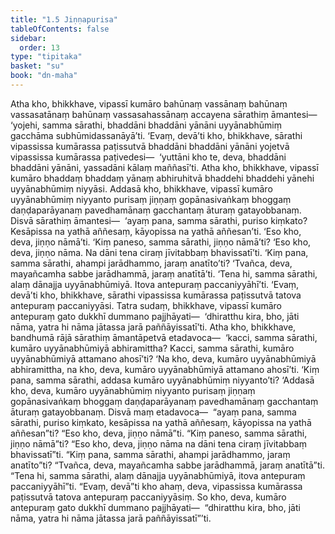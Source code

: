 ```yaml
---
title: "1.5 Jiṇṇapurisa"
tableOfContents: false
sidebar:
  order: 13
type: "tipitaka"
basket: "su"
book: "dn-maha"
---
```



<DynamicBreadcrumb />

<Division number="43" book="dn-maha" bookNo="7" page="18">

<Paragraph number="92" book="dn-maha">
Atha kho, bhikkhave, vipassī kumāro bahūnaṃ vassānaṃ bahūnaṃ vassasatānaṃ bahūnaṃ vassasahassānaṃ accayena sārathiṃ āmantesi—  ‘yojehi, samma sārathi, bhaddāni bhaddāni yānāni uyyānabhūmiṃ gacchāma subhūmidassanāyā’ti. ‘Evaṃ, devā’ti kho, bhikkhave, sārathi vipassissa kumārassa paṭissutvā bhaddāni bhaddāni yānāni yojetvā vipassissa kumārassa paṭivedesi—  ‘yuttāni kho te, deva, bhaddāni bhaddāni yānāni, yassadāni kālaṃ maññasī’ti. Atha kho, bhikkhave, vipassī kumāro bhaddaṃ bhaddaṃ yānaṃ abhiruhitvā bhaddehi bhaddehi yānehi uyyānabhūmiṃ niyyāsi.
</Paragraph>

</Division>
<Division number="44" book="dn-maha" bookNo="7" page="18">

<Paragraph number="93" book="dn-maha">
Addasā kho, bhikkhave, vipassī kumāro uyyānabhūmiṃ niyyanto purisaṃ jiṇṇaṃ gopānasivaṅkaṃ bhoggaṃ daṇḍaparāyanaṃ pavedhamānaṃ gacchantaṃ āturaṃ gatayobbanaṃ. Disvā sārathiṃ āmantesi—  ‘ayaṃ pana, samma sārathi, puriso kiṃkato? Kesāpissa na yathā aññesaṃ, kāyopissa na yathā aññesan’ti. ‘Eso kho, deva, jiṇṇo nāmā’ti. ‘Kiṃ paneso, samma sārathi, jiṇṇo nāmā’ti? ‘Eso kho, deva, jiṇṇo nāma. Na dāni tena ciraṃ jīvitabbaṃ bhavissatī’ti. ‘Kiṃ pana, samma sārathi, ahampi jarādhammo, jaraṃ anatīto’ti? ‘Tvañca, deva, mayañcamha sabbe jarādhammā, jaraṃ anatītā’ti. ‘Tena hi, samma sārathi, alaṃ dānajja uyyānabhūmiyā. Itova antepuraṃ paccaniyyāhī’ti. ‘Evaṃ, devā’ti kho, bhikkhave, sārathi vipassissa kumārassa paṭissutvā tatova antepuraṃ paccaniyyāsi. Tatra sudaṃ, bhikkhave, vipassī kumāro antepuraṃ gato dukkhī dummano pajjhāyati—  ‘dhiratthu kira, bho, jāti nāma, yatra hi nāma jātassa jarā paññāyissatī’ti.
</Paragraph>

</Division>
<Division number="45" book="dn-maha" bookNo="7" page="19">

<Paragraph number="94" book="dn-maha">
Atha kho, bhikkhave, bandhumā rājā sārathiṃ āmantāpetvā etadavoca—  ‘kacci, samma sārathi, kumāro uyyānabhūmiyā abhiramittha? Kacci, samma sārathi, kumāro uyyānabhūmiyā attamano ahosī’ti? ‘Na kho, deva, kumāro uyyānabhūmiyā abhiramittha, na kho, deva, kumāro uyyānabhūmiyā attamano ahosī’ti. ‘Kiṃ pana, samma sārathi, addasa kumāro uyyānabhūmiṃ niyyanto’ti? ‘Addasā kho, deva, kumāro uyyānabhūmiṃ niyyanto purisaṃ jiṇṇaṃ gopānasivaṅkaṃ bhoggaṃ daṇḍaparāyanaṃ pavedhamānaṃ gacchantaṃ āturaṃ gatayobbanaṃ. Disvā maṃ etadavoca—  “ayaṃ pana, samma sārathi, puriso kiṃkato, kesāpissa na yathā aññesaṃ, kāyopissa na yathā aññesan”ti? “Eso kho, deva, jiṇṇo nāmā”ti. “Kiṃ paneso, samma sārathi, jiṇṇo nāmā”ti? “Eso kho, deva, jiṇṇo nāma na dāni tena ciraṃ jīvitabbaṃ bhavissatī”ti. “Kiṃ pana, samma sārathi, ahampi jarādhammo, jaraṃ anatīto”ti? “Tvañca, deva, mayañcamha sabbe jarādhammā, jaraṃ anatītā”ti.
</Paragraph>

<Paragraph number="95" book="dn-maha">
“Tena hi, samma sārathi, alaṃ dānajja uyyānabhūmiyā, itova antepuraṃ paccaniyyāhī”ti. “Evaṃ, devā”ti kho ahaṃ, deva, vipassissa kumārassa paṭissutvā tatova antepuraṃ paccaniyyāsiṃ. So kho, deva, kumāro antepuraṃ gato dukkhī dummano pajjhāyati—  “dhiratthu kira, bho, jāti nāma, yatra hi nāma jātassa jarā paññāyissatī”’ti.
</Paragraph>
</Division>